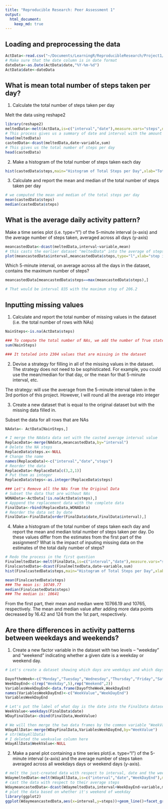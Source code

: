 ```yaml
---
title: "Reproducible Research: Peer Assessment 1"
output: 
  html_document:
    keep_md: true
---
```



## Loading and preprocessing the data

```r
ActData<-read.csv("~/Documents/LearningR/ReproducibleResearch/Project1/activity.csv",header=TRUE,na.strings="NA",stringsAsFactors = FALSE)
# Make sure that the date column is in date format
dateData<-as.Date(ActData$date,"%Y-%m-%d")
ActData$date<-dateData
```


## What is mean total number of steps taken per day?

1. Calculate the total number of steps taken per day

 Melt the data using reshape2
```r
library(reshape2)
meltedData<-melt(ActData,is=c("interval","date"),measure.vars="steps",na.rm=TRUE)
# This process gives us a summary of date and interval with the amount of steps as the value
head(meltedData)
castedData<-dcast(meltedData,date~variable,sum)
# This gives us the total number of steps per day
head(castedData)
```

2. Make a histogram of the total number of steps taken each day
```r
hist(castedData$steps,main="Histogram of Total Steps per Day",xlab="Total Steps per Day")
```

 3. Calculate and report the mean and median of the total number of steps taken per day
```r
# we computed the mean and median of the total steps per day
mean(castedData$steps)
median(castedData$steps)
```

## What is the average daily activity pattern?

 Make a time series plot (i.e. type="l") of the 5-minute interval (x-axis) and the average number of steps taken, averaged across all days (y-axis)
```r
meancastedData<-dcast(meltedData,interval~variable,mean)
# this casts the earlier dataset "meltedData" into the average of steps per interval
plot(meancastedData$interval,meancastedData$steps,type="l",xlab="step interval",ylab="average value")
```

Which 5-minute interval, on average across all the days in the dataset, contains the maximum number of steps?
```r
meancastedData[meancastedData$steps==max(meancastedData$steps),]

# That would be interval 835 with the maximum step of 206.2
```

## Inputting missing values

1. Calculate and report the total number of missing values in the dataset (i.e. the total number of rows with NAs)
```r
NainSteps<-is.na(ActData$steps)

### To compute the total number of NAs, we add the number of True statement up (since TRUE = 1 and FALSE = 0) 
sum(NainSteps)

### It totaled into 2304 values that are missing in the dataset
``` 

2. Devise a strategy for filling in all of the missing values in the dataset.  The strategy does not need to be sophisticated. For example, you could use the mean/median for that day, or the mean for that 5-minute interval, etc.

The strategy: will use the average from the 5-minute interval taken in the 3rd portion of this project. However, I will round all the average into integer


3. Create a new dataset that is equal to the original dataset but with the missing data filled in.

Subset the data for all rows that are NAs
```r
NAdata<- ActData[NainSteps,]

# I merge the NAdata data set with the casted average interval value
ReplaceData<-merge(NAdata,meancastedData,by="interval")
# Delete the NA steps
ReplaceData$steps.x<-NULL
# Change the name
names(ReplaceData)<-c("interval","date","steps")
# Reorder the data
ReplaceData<-ReplaceData[c(3,2,1)]
# Put them as integer
ReplaceData$steps<-as.integer(ReplaceData$steps)

### Let's Remove all the NAs from the Original Data
# Subset the data that are without NAs
WONAData<-ActData[!is.na(ActData$steps),]
# Apppend the replacement data with the complete data
FinalData<-rbind(ReplaceData,WONAData)
# Reorder the data set by date
FinalData<-FinalData[order(FinalData$date,FinalData$interval),]
```

4. Make a histogram of the total number of steps taken each day and report the mean and median total number of steps taken per day. Do these values differ from the estimates from the first part of the assignment? What is the impact of inputing missing data on the estimates of the total daily number of steps?

```r
# Redo the process in the first question
FinalmeltedData<-melt(FinalData,is=c("interval","date"),measure.vars="steps",na.rm=TRUE)
FinalcastedData<-dcast(FinalmeltedData,date~variable,sum)
hist(FinalcastedData$steps,main="Histogram of Total Steps per Day",xlab="Total Steps per Day")

mean(FinalcastedData$steps)
### The mean is: 10749.77
median(FinalcastedData$steps)
### The median is: 10641
```
From the first part, their mean and median were 10766.19 and 10765, respectively. The mean and median value after adding more data points decreased by 16.42 and 124 from the 1st part, respectively.

## Are there differences in activity patterns between weekdays and weekends?

1. Create a new factor variable in the dataset with two levels – “weekday” and “weekend” indicating whether a given date is a weekday or weekend day.
```r
# Let's create a dataset showing which days are weekdays and which days are weekends

DayoftheWeek<-c("Monday","Tuesday","Wednesday","Thursday","Friday","Saturday","Sunday")
WeekDayEnd<-c(rep("Weekday",5),rep("Weekend",2))
VariablesWeekDayEnd<-data.frame(DayoftheWeek,WeekDayEnd)
names(VariablesWeekDayEnd)<-c("WeekValue","WeekDayEnd")
VariablesWeekDayEnd

# Let's put the label of what day is the date into the FinalData dataset
WeekValue<-weekdays(FinalData$date)
WDayFinalData<-cbind(FinalData,WeekValue)

# We will then merge the two data frames by the common variable "WeekValue"
WdayAllData<-merge(WDayFinalData,VariablesWeekDayEnd,by="WeekValue")
# str(WdayAllData)
# I deleted the weekvalue column here
WdayAllData$WeekValue<-NULL
```

2. Make a panel plot containing a time series plot(i.e. type="l") of the  5-minute interval (x-axis) and the average number of steps taken averaged across all weekdays days or weekend days (y-axis).

```r
# melt the just-created data with respect to interval, date and the weekend/weekday variable with respect to the steps taken
WdaymeltedData<-melt(WdayAllData,is=c("interval","date","WeekDayEnd"),measure.vars="steps")
# cast the data with respect to their average steps
WdaymeancastedData<-dcast(WdaymeltedData,interval+WeekDayEnd~variable,mean)
# plot the data based on whether it's weekend of weekday
library(ggplot2)
ggplot(WdaymeancastedData,aes(x=interval,y=steps))+geom_line()+facet_grid(.~WeekDayEnd)
```
